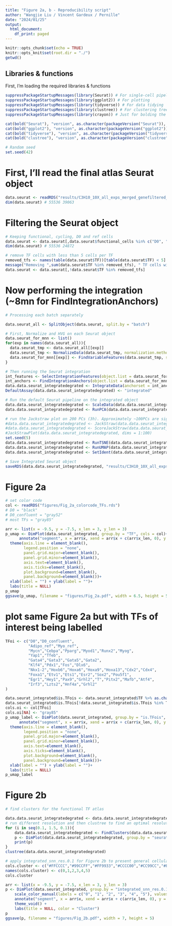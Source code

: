 ```yaml
---
title: "Figure 2a, b - Reproducibility script"
author: "Wangjie Liu / Vincent Gardeux / Pernille"
date: "2024/01/25"
output:
  html_document:
    df_print: paged
---
```


```r
knitr::opts_chunk$set(echo = TRUE)
knitr::opts_knit$set(root.dir = "./")
getwd()
```

## Libraries & functions

First, I'm loading the required libraries & functions

```r
suppressPackageStartupMessages(library(Seurat)) # For single-cell pipeline
suppressPackageStartupMessages(library(ggplot2)) # For plotting
suppressPackageStartupMessages(library(tidyverse)) # For data tidying
suppressPackageStartupMessages(library(clustree)) # For clustering tree
suppressPackageStartupMessages(library(crayon)) # Just for bolding the console output :D

cat(bold("Seurat"), "version", as.character(packageVersion("Seurat")), "\n")
cat(bold("ggplot2"), "version", as.character(packageVersion("ggplot2")), "\n")
cat(bold("tidyverse"), "version", as.character(packageVersion("tidyverse")), "\n")
cat(bold("clustree"), "version", as.character(packageVersion("clustree")), "\n")

# Random seed
set.seed(42)
```

# First, I'll read the final atlas Seurat object
```r
data.seurat <- readRDS("results/C3H10_10X_all_exps_merged_genefiltered_integrated_functional.rds")
dim(data.seurat) # 55536 39063
```

# Filtering the Seurat object
```r
# Keeping functional, cycling, D0 and ref cells
data.seurat <- data.seurat[,data.seurat$functional_cells %in% c("D0", "Adipo_ref", "Myo_ref", "TRUE") | data.seurat$Phase_corrected %in% c("G2M", "S")]
dim(data.seurat) # 55536 24872

# remove TF cells with less than 5 cells per TF
removed_tfs <- names(table(data.seurat$TF))[table(data.seurat$TF) < 5]
message("Removing ",sum(data.seurat$TF %in% removed_tfs), " TF cells with less than 5 cells / TF: ", paste0("[", paste0(removed_tfs, collapse = ", "), "]"))
data.seurat <- data.seurat[,!data.seurat$TF %in% removed_tfs]
```

# Now performing the integration (~8mn for FindIntegrationAnchors)

```r
# Processing each batch separately

data.seurat_all <- SplitObject(data.seurat, split.by = "batch")

# First, Normalize and HVG on each Seurat object
data.seurat_for_mnn <- list()
for(exp in names(data.seurat_all)){
  data.seurat_tmp <- data.seurat_all[[exp]]
  data.seurat_tmp <- NormalizeData(data.seurat_tmp, normalization.method = "LogNormalize", scale.factor = 10000, verbose = F)
  data.seurat_for_mnn[[exp]] <- FindVariableFeatures(data.seurat_tmp, selection.method = "vst", nfeatures = 2000, verbose = F)
}

# Then running the Seurat integration
int_features <- SelectIntegrationFeatures(object.list = data.seurat_for_mnn, verbose = F)
int_anchors <- FindIntegrationAnchors(object.list = data.seurat_for_mnn, anchor.features = int_features, verbose = F)
data.data.seurat_integratedegrated <- IntegrateData(anchorset = int_anchors, verbose = F)
DefaultAssay(data.data.seurat_integratedegrated) <- "integrated"

# Run the default Seurat pipeline on the integrated object
data.data.seurat_integratedegrated <- ScaleData(data.data.seurat_integratedegrated, assay = "integrated", verbose = F)
data.data.seurat_integratedegrated <- RunPCA(data.data.seurat_integratedegrated, assay = "integrated", npcs = 100, verbose = F)

# run the Jackstraw plot on 200 PCs (3h). Approximately ~100PCs are significant.
#data.data.seurat_integratedegrated <- JackStraw(data.data.seurat_integratedegrated, assay = "integrated", reduction = "pca", dims = 200) # 1h
#data.data.seurat_integratedegrated <- ScoreJackStraw(data.data.seurat_integratedegrated, reduction = "pca", dims = 1:200)
#JackStrawPlot(data.data.seurat_integratedegrated, dims = 1:100)
set.seed(5)
data.data.seurat_integratedegrated <- RunTSNE(data.data.seurat_integratedegrated, reduction = "pca", dims = 1:100)
data.data.seurat_integratedegrated <- RunUMAP(data.data.seurat_integratedegrated, reduction = "pca", dims = 1:100)
data.data.seurat_integratedegrated <- SetIdent(data.data.seurat_integratedegrated, value = "TF")

# Save Integrated Seurat object
saveRDS(data.data.seurat_integratedegrated, "results/C3H10_10X_all_exps_merged_genefiltered_integrated_filtered_functional_cycling.rds")
```

# Figure 2a

```r
# set color code
col <- readRDS("figures/Fig_2a_colorcode_TFs.rds")
# D0 = "black"
# D0_confluent = "gray52"
# most TFs = "gray85"
```


```r
arr <- list(x = -9.5, y = -7.5, x_len = 3, y_len = 3)
p_umap <- DimPlot(data.seurat_integrated, group.by = "TF", cols = col)+
      annotate("segment", x = arr$x, xend = arr$x + c(arr$x_len, 0), y = arr$y, yend = arr$y + c(0, arr$y_len), arrow = arrow(type = "closed", length = unit(6, 'pt')))+ 
  theme(axis.line = element_blank(),
        legend.position = "none", 
        panel.grid.major=element_blank(), 
        panel.grid.minor=element_blank(), 
        axis.text=element_blank(), 
        axis.ticks=element_blank(), 
        plot.background=element_blank(), 
        panel.background=element_blank())+
  xlab(label = "") + ylab(label = "")+
  labs(title = NULL)
p_umap
ggsave(p_umap, filename = "figures/Fig_2a.pdf", width = 6.5, height = 5)
```

# plot same Figure 2a but with TFs of interest being labelled 

```r
TFoi <- c("D0","D0_confluent",
          "Adipo_ref","Myo_ref",
          "Mycn","Cebpa","Pparg","Myod1","Runx2","Myog",
          "Yap1","Tfeb",
          "Gata4","Gata3","Gata5","Gata2",
          "Klf4","Pdx1","Fos","Dlx6",
          "Nkx1-2","Hoxb6","Hoxa6","Hoxa9","Hoxa13","Cdx2","Cdx4",
          "Foxa1","Etv1","Ets1","Esr2","Sox2","Pou5f1",
          "Egr1","Hey1","Pax9","Grhl2","T","Pitx2","Mafb","Atf4",
          "Irf3","Lzts2","Hnf4a","Grhl2"
)

data.seurat_integrated$is.TFois <- data.seurat_integrated$TF %>% as.character()
data.seurat_integrated$is.TFois[!data.seurat_integrated$is.TFois %in% TFoi] <- NA
cols.oi <- col[TFoi]
cols.oi[NA] <- "gray85"
p_umap_label <- DimPlot(data.seurat_integrated, group.by = "is.TFois", cols = cols.oi, label = T, repel = T)+
      annotate("segment", x = arr$x, xend = arr$x + c(arr$x_len, 0), y = arr$y, yend = arr$y + c(0, arr$y_len), arrow = arrow(type = "closed", length = unit(6, 'pt')))+ 
  theme(axis.line = element_blank(),
        legend.position = "none", 
        panel.grid.major=element_blank(), 
        panel.grid.minor=element_blank(), 
        axis.text=element_blank(), 
        axis.ticks=element_blank(), 
        plot.background=element_blank(), 
        panel.background=element_blank())+
  xlab(label = "") + ylab(label = "")+
  labs(title = NULL)
p_umap_label
```

# Figure 2b

```r
# find clusters for the functional TF atlas

data.data.seurat_integratedegrated <- data.data.seurat_integratedegrated %>% FindNeighbors(verbose = FALSE)
# run different resolution and then clustree to find an optimal resolution for clustering
for (i in seq(0.1, 1.5, 0.1)){
    data.data.seurat_integratedegrated <- FindClusters(data.data.seurat_integratedegrated, resolution = i, verbose = FALSE)
    p <- DimPlot(data.data.seurat_integratedegrated, group.by = "seurat_clusters",label = T)+labs(title = paste0("resolution_",i))
    print(p)
}
clustree(data.data.seurat_integratedegrated)
```


```r
# apply integrated_snn_res.0.1 for Figure 2b to present general cellular processes in the atlas
cols.cluster <- c("#FFCCCC","#99CCFF","#FF9933","#CCCC00","#CC99CC","#FF99FF")
names(cols.cluster) <- c(0,1,2,3,4,5)
cols.cluster

arr <- list(x = -9.5, y = -7.5, x_len = 3, y_len = 3)
p <- DimPlot(data.seurat_integrated, group.by = "integrated_snn_res.0.1",label = T, order = T)+
    scale_color_manual(labels = c("0", "1", "2", "3", "4", "5"), values = cols.cluster)+
    annotate("segment", x = arr$x, xend = arr$x + c(arr$x_len, 0), y = arr$y, yend = arr$y + c(0, arr$y_len), arrow = arrow(type = "closed", length = unit(6, 'pt')))+ 
    theme_void() + 
    labs(title = NULL, color = "Cluster")
p
ggsave(p, filename = "figures/Fig_2b.pdf", width = 7, height = 5)
```
